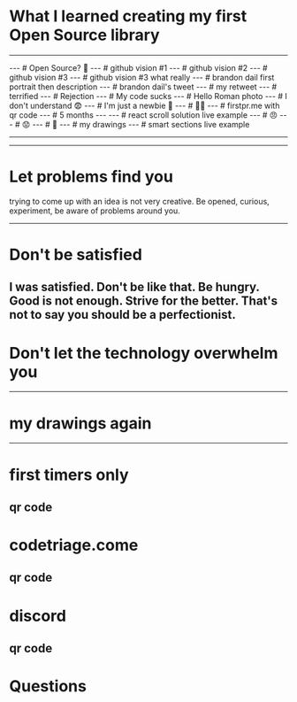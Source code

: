 
# What I learned creating my first Open Source library
---
<NetguruLogo />
---
# Open Source? 🤨
---
# github vision #1
---
# github vision #2
---
# github vision #3
---
# github vision #3 what really
---
# brandon dail
first portrait then description
---
# brandon dail's tweet
---
# my retweet
---
# terrified
---
# Rejection
---
# My code sucks
---
# Hello Roman photo
---
# I don't understand 😨
---
# I'm just a newbie 👶
---
# 🏊‍♂️
---
# firstpr.me
with qr code
---
# 5 months
---
<Task />
---
# react scroll solution
live example
---
# 😠
---
# 😟
---
# 🤔
---
# my drawings
---
# smart sections
live example

---
<HowItWorks />

---
# Let problems find you
trying to come up with an idea is not very creative. Be opened, curious, experiment, be aware of problems around you.

---
# Don't be satisfied
I was satisfied. Don't be like that.
Be hungry.
Good is not enough.
Strive for the better.
That's not to say you should be a perfectionist.
---
# Don't let the technology overwhelm you
---
# my drawings again
---
# first timers only
qr code
---
# codetriage.come
qr code
---
# discord
qr code
---
# Questions
